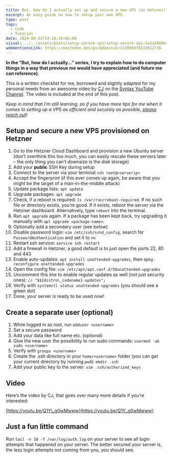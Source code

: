 ```yaml
---
title: But, how do I actually set up and secure a new VPS (on Hetzner)?
excerpt: An easy guide on how to setup your own VPS.
type: post
tags:
  - Code
  - Tutorial
date: 2024-08-31T14:28:15+02:00
visual: ../../assets/posts/setup-secure-vps/setup-secure-vps-5a1a2869ec.jpg
webmentionsLink: https://mastodon.design/@dominik/113056678133612736
---
```


**In the “But, how do I actually…” series, I try to explain how to do computer things in a way that previous me would have appreciated (and future me can reference).**

This is a written checklist for me, borrowed and slightly adapted for my personal needs from an awesome video by [CJ](https://github.com/w3cj) on the [Syntax YouTube Channel](https://www.youtube.com/@syntaxfm). The video is included at the end of this post.

_Keep in mind that I’m still learning, so if you have more tips for me when it comes to setting up a VPS as efficient and securely as possible, [please reach out](/hello)!_

## Setup and secure a new VPS provisioned on Hetzner
1. Go to the Hetzner Cloud Dashboard and provision a new Ubuntu server (don’t overthink this too much, you can easily rescale these servers later – the only thing you can’t downsize is the disk storage)
2. Add your **public** SSH Key during setup
3. Connect to the server via your terminal `ssh root@<serverip>`
4. Accept the fingerprint (if this ever comes up again, be aware that you might be the target of a man-in-the-middle attack)
5. Update package lists: `apt update`
6. Upgrade packages: `apt upgrade`
7. Check, if a reboot is required: `ls /var/run/reboot-required`. If no such file or directory exists, you’re good. If it exists, reboot the server via the Hetzner dashboard. Alternatively, type `reboot` into the terminal.
8. Run `apt upgrade` again. If a package has been kept back, try upgrading it manually with `apt upgrade <package-name>`.
9. Optionally add a secondary user (see below)
10. Disable password login: `vim /etc/ssh/sshd_config`, search for `PasswordAuthentication` and set it to `no`
11. Restart ssh service: `service ssh restart`
12. Add a firewall in Hetzner, a good default is to just open the ports 22, 80 and 443
13. Enable auto-updates: `apt install unattended-upgrades`, then `dpkg-reconfigure unattended-upgrades`
14. Open the config file: `vim /etc/apt/apt.conf.d/50unattended-upgrades`
15. Uncomment this line to enable regular updates as well (not just security ones): `// "$${distro\_codename}-updates";`
16. Verify with `systemctl status unattended-upgrades` (you should see a green dot)
17. Done, your server is ready to be used now!

## Create a separate user (optional)
1. While logged in as root, run `adduser <username>`
2. Set a secure password
3. Add your data like full name etc. (optional)
4. Give the new user the possibility to run sudo commands: `usermod -aG sudo <username>`
5. Verify with `groups <username>`
6. Create the .ssh directory in your `home/<username>` folder (you can get your current directory by running `pwd`): `mkdir .ssh`
7. Add your public key to the server: `vim .ssh/authorized_keys`

## Video
Here’s the video by CJ, that goes over many more details if you’re interested:

[https://youtu.be/Q1Y\_g0wMwww](https://youtu.be/Q1Y_g0wMwww)

## Just a fun little command
Run `tail -n 10 -f /var/log/auth.log` on your server to see all login attempts that happened on your server. The better secured your server is, the less login attempts not coming from you, you should see.
